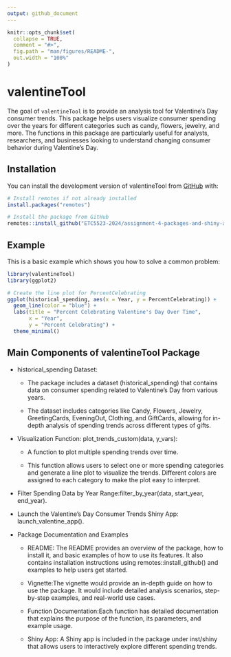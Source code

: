 ```yaml
---
output: github_document
---
```


```r
knitr::opts_chunk$set(
  collapse = TRUE,
  comment = "#>",
  fig.path = "man/figures/README-",
  out.width = "100%"
)
```

# valentineTool

<!-- badges: start -->
<!-- badges: end -->

The goal of `valentineTool` is to provide an analysis tool for Valentine's Day consumer trends. This package helps users visualize consumer spending over the years for different categories such as candy, flowers, jewelry, and more. The functions in this package are particularly useful for analysts, researchers, and businesses looking to understand changing consumer behavior during Valentine's Day.

## Installation

You can install the development version of valentineTool from [GitHub](https://github.com/ETC5523-2024/assignment-4-packages-and-shiny-apps-ChenghaoZeng) with:

``` r
# Install remotes if not already installed
install.packages("remotes")

# Install the package from GitHub
remotes::install_github("ETC5523-2024/assignment-4-packages-and-shiny-apps-ChenghaoZeng")
```

## Example

This is a basic example which shows you how to solve a common problem:


```r
library(valentineTool)
library(ggplot2)

# Create the line plot for PercentCelebrating
ggplot(historical_spending, aes(x = Year, y = PercentCelebrating)) +
  geom_line(color = "blue") +                  
  labs(title = "Percent Celebrating Valentine's Day Over Time",
       x = "Year",
       y = "Percent Celebrating") +
  theme_minimal() 
```
## Main Components of valentineTool Package

- historical_spending Dataset:

  - The package includes a dataset (historical_spending) that contains data on consumer spending related to Valentine's Day from various years.

  - The dataset includes categories like Candy, Flowers, Jewelry, GreetingCards, EveningOut, Clothing, and GiftCards, allowing for in-depth analysis of spending trends across different types of gifts.

- Visualization Function: plot_trends_custom(data, y_vars):

  - A function to plot multiple spending trends over time.

  - This function allows users to select one or more spending categories and generate a line plot to visualize the trends. Different colors are assigned to each category to make the plot easy to interpret.
  
- Filter Spending Data by Year Range:filter_by_year(data, start_year, end_year).

- Launch the Valentine's Day Consumer Trends Shiny App: launch_valentine_app().

- Package Documentation and Examples

  - README: The README provides an overview of the package, how to install it, and basic examples of how to use its features.
  It also contains installation instructions using remotes::install_github() and examples to help users get started.

  - Vignette:The vignette would provide an in-depth guide on how to use the package. It would include detailed analysis scenarios,      step-by-step examples, and real-world use cases.

  - Function Documentation:Each function has detailed documentation that explains the purpose of the function, its parameters, and      example usage.

  - Shiny App: A Shiny app is included in the package under inst/shiny that allows users to interactively explore different spending    trends.
